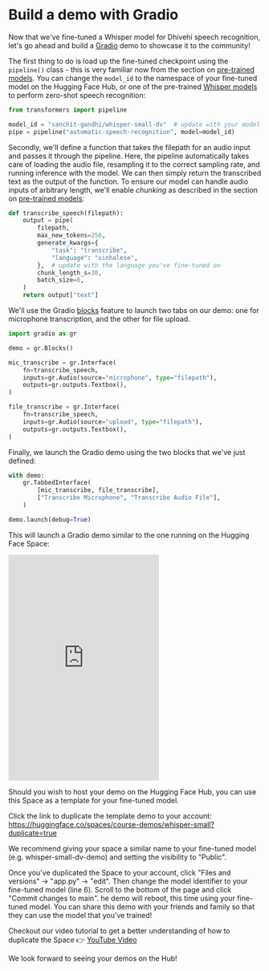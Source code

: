# Build a demo with Gradio

Now that we've fine-tuned a Whisper model for Dhivehi speech recognition, let's go ahead and build a [Gradio](https://gradio.app)
demo to showcase it to the community!

The first thing to do is load up the fine-tuned checkpoint using the `pipeline()` class - this is very familiar now from 
the section on [pre-trained models](asr_models). You can change the `model_id` to the namespace of your fine-tuned 
model on the Hugging Face Hub, or one of the pre-trained [Whisper models](https://huggingface.co/models?sort=downloads&search=openai%2Fwhisper-) 
to perform zero-shot speech recognition:

```python
from transformers import pipeline

model_id = "sanchit-gandhi/whisper-small-dv"  # update with your model id
pipe = pipeline("automatic-speech-recognition", model=model_id)
```

Secondly, we'll define a function that takes the filepath for an audio input and passes it through the pipeline. Here,
the pipeline automatically takes care of loading the audio file, resampling it to the correct sampling rate, and running
inference with the model. We can then simply return the transcribed text as the output of the function. To ensure our 
model can handle audio inputs of arbitrary length, we'll enable *chunking* as described in the section 
on [pre-trained models](asr_models):

```python
def transcribe_speech(filepath):
    output = pipe(
        filepath,
        max_new_tokens=256,
        generate_kwargs={
            "task": "transcribe",
            "language": "sinhalese",
        },  # update with the language you've fine-tuned on
        chunk_length_s=30,
        batch_size=8,
    )
    return output["text"]
```

We'll use the Gradio [blocks](https://gradio.app/docs/#blocks) feature to launch two tabs on our demo: one for microphone
transcription, and the other for file upload.

```python
import gradio as gr

demo = gr.Blocks()

mic_transcribe = gr.Interface(
    fn=transcribe_speech,
    inputs=gr.Audio(source="microphone", type="filepath"),
    outputs=gr.outputs.Textbox(),
)

file_transcribe = gr.Interface(
    fn=transcribe_speech,
    inputs=gr.Audio(source="upload", type="filepath"),
    outputs=gr.outputs.Textbox(),
)
```

Finally, we launch the Gradio demo using the two blocks that we've just defined:

```python
with demo:
    gr.TabbedInterface(
        [mic_transcribe, file_transcribe],
        ["Transcribe Microphone", "Transcribe Audio File"],
    )

demo.launch(debug=True)
```

This will launch a Gradio demo similar to the one running on the Hugging Face Space:

<iframe src="https://course-demos-whisper-small.hf.space" frameBorder="0" height="450" title="Gradio app" class="container p-0 flex-grow space-iframe" allow="accelerometer; ambient-light-sensor; autoplay; battery; camera; document-domain; encrypted-media; fullscreen; geolocation; gyroscope; layout-animations; legacy-image-formats; magnetometer; microphone; midi; oversized-images; payment; picture-in-picture; publickey-credentials-get; sync-xhr; usb; vr ; wake-lock; xr-spatial-tracking" sandbox="allow-forms allow-modals allow-popups allow-popups-to-escape-sandbox allow-same-origin allow-scripts allow-downloads"></iframe>

Should you wish to host your demo on the Hugging Face Hub, you can use this Space as a template for your fine-tuned model.

Click the link to duplicate the template demo to your account: https://huggingface.co/spaces/course-demos/whisper-small?duplicate=true

We recommend giving your space a similar name to your fine-tuned model (e.g. whisper-small-dv-demo) and setting the visibility to "Public".

Once you've duplicated the Space to your account, click "Files and versions" -> "app.py" -> "edit". Then change the
model identifier to your fine-tuned model (line 6). Scroll to the bottom of the page and click "Commit changes to main".
he demo will reboot, this time using your fine-tuned model. You can share this demo with your friends and family so that 
they can use the model that you've trained!

Checkout our video tutorial to get a better understanding of how to duplicate the Space 👉️ [YouTube Video](https://www.youtube.com/watch?v=VQYuvl6-9VE)

We look forward to seeing your demos on the Hub!
